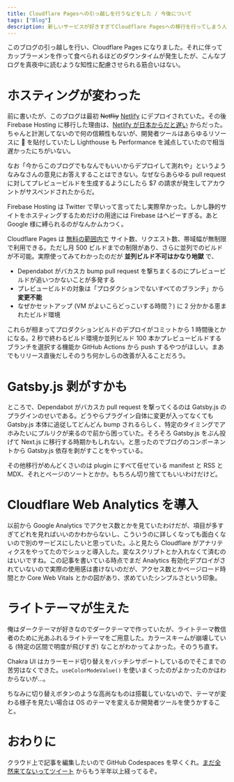 ```yaml
---
title: Cloudflare Pagesへの引っ越しを行うなどをした / 今後について
tags: ["Blog"]
description: 新しいサービスが好きすぎてCloudflare Pagesへの移行を行ってしまう人間。
---
```


このブログの引っ越しを行い、Cloudflare Pages になりました。それに伴ってカップラーメンを作って食べられるほどのダウンタイムが発生したが、こんなブログを真夜中に読むような知性に配慮させられる筋合いはない。

# ホスティングが変わった

前に書いたが、このブログは最初 ~~Netfliy~~ [Netlify](https://netlify.com) にデプロイされていた。その後 Firebase Hosting に移行した理由は、[Netlify が日本からだと遅い](https://blog.anatoo.jp/2020-08-03) からだった。ちゃんと計測してないので何の信頼性もないが、開発者ツールはあらゆるリソースに 🐢 を貼付していたし Lighthouse も Performance を減点していたので相当遅かったにちがいない。

なお「今からこのブログでもなんでもいいからデプロイして測れや」というようなみなさんの意見にお答えすることはできない。なぜならあらゆる pull request に対してプレビュービルドを生成するようにしたら $7 の請求が発生してアカウントがサスペンドされたからだ。

Firebase Hosting は Twitter で早いって言ってたし実際早かった。しかし静的サイトをホスティングするためだけの用途には Firebase はヘビーすぎる。あと Google 様に縛られるのがなんかムカつく。

Cloudflare Pages は [無料の範囲内で](https://pages.cloudflare.com/#pricing) サイト数、リクエスト数、帯域幅が無制限で利用できる。ただし月 500 ビルドまでの制限があり、さらに並列でのビルドが不可能。実際使ってみてわかったのだが **並列ビルド不可はかなり地獄** で、

- Dependabot がバカスカ bump pull request を撃ちまくるのにプレビュービルドが追いつかないことが多発する
- プレビュービルドの対象は「プロダクションでないすべてのブランチ」から **変更不能**
- なぜかセットアップ (VM がよいこらどっこいする時間？) に 2 分かかる恵まれたビルド環境

これらが相まってプロダクションビルドのデプロイがコミットから 1 時間後とかになる。2 秒で終わるビルド環境か並列ビルド 100 本かプレビュービルドするブランチを選択する機能か GitHub Actions から push するやつがほしい。まあでもリリース直後だしそのうち何かしらの改善が入ることだろう。

# Gatsby.js 剥がすかも

ところで、Dependabot がバカスカ pull request を撃ってくるのは Gatsby.js のプラグインのせいである。どうやらプラグイン自体に変更が入ってなくても Gatsby.js 本体に追従してどんどん bump されるらしく、特定のタイミングでアホみたいにプルリクが来るので前から困っていた。そろそろ Gatsby.js をぶん投げて Next.js に移行する時期かもしれない。と思ったのでブログのコンポーネントから Gatsby.js 依存を剥がすことをやっている。

その他移行がめんどくさいのは plugin にすべて任せている manifest と RSS と MDX、それとページのソートとかか。もちろん切り捨ててもいいわけだけど。

# Cloudflare Web Analytics を導入

以前から Google Analytics でアクセス数とかを見ていたわけだが、項目が多すぎてどれを見ればいいのかわからないし、こういうのに詳しくなっても面白くないので別のサービスにしたいと思っていた。ふと見たら Cloudflare がアナリティクスをやってたのでシュッと導入した。変なスクリプトとか入れなくて済むのはいいですね。この記事を書いている時点でまだ Analytics 有効化デプロイがされていないので実際の使用感は書けないのだが、アクセス数とかページロード時間とか Core Web Vitals とかの図があり、求めていたシンプルさという印象。

# ライトテーマが生えた

俺はダークテーマが好きなのでダークテーマで作っていたが、ライトテーマ教信者のために光あふれるライトテーマをご用意した。カラースキームが崩壊している (特定の区間で明度が飛びすぎ) なことがわかってよかった。そのうち直す。

Chakra UI はカラーモード切り替えをバッチシサポートしているのでそこまでの苦労はなくできた。`useColorModeValue()` を使いまくったのがよかったのかはわからないが…。

ちなみに切り替えボタンのような高尚なものは搭載していないので、テーマが変わる様子を見たい場合は OS のテーマを変えるか開発者ツールを使うかすること。

# おわりに

クラウド上で記事を編集したいので GitHub Codespaces を早くくれ。[まだ全然来てないってツイート](https://twitter.com/aumy_f/status/1336563766452862978) からもう半年以上経ってるぞ。
